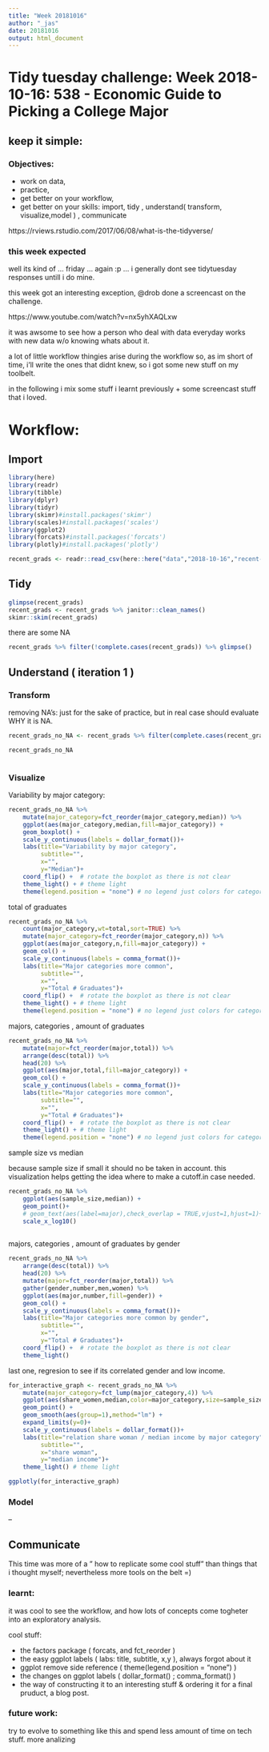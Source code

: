 ```yaml
---
title: "Week 20181016"
author: "_jas"
date: 20181016
output: html_document
---
```


# Tidy tuesday challenge: Week 2018-10-16: 538 - Economic Guide to Picking a College Major

## keep it simple:

### Objectives: 

* work on data, 
* practice, 
* get better on your workflow,
* get better on your skills: import, tidy , understand( transform, visualize,model ) , communicate

https://rviews.rstudio.com/2017/06/08/what-is-the-tidyverse/ 

### this week expected

well its kind of ... friday ... again :p ... 
i generally dont see tidytuesday responses untill i do mine. 

this week got an interesting exception, @drob done a screencast on the challenge.

https://www.youtube.com/watch?v=nx5yhXAQLxw

it was awsome to see how a person who deal with data everyday works with new data w/o knowing whats about it.

a lot of little workflow thingies arise during the workflow so,
as im short of time, i'll write the ones that didnt knew, so i got some new stuff on my toolbelt.

in the following i mix some stuff i learnt previously + some screencast stuff that i loved.


# Workflow:

## Import

```r
library(here)
library(readr)
library(tibble)
library(dplyr)
library(tidyr)
library(skimr)#install.packages('skimr')
library(scales)#install.packages('scales')
library(ggplot2)
library(forcats)#install.packages('forcats')
library(plotly)#install.packages('plotly')


```

```r
recent_grads <- readr::read_csv(here::here("data","2018-10-16","recent-grads.csv"))
```

## Tidy

```r
glimpse(recent_grads)
recent_grads <- recent_grads %>% janitor::clean_names()
skimr::skim(recent_grads)
```

there are some NA
```r
recent_grads %>% filter(!complete.cases(recent_grads)) %>% glimpse()

```


## Understand ( iteration 1 )

### Transform

removing NA's: just for the sake of practice, but in real case should evaluate WHY it is NA.

```r
recent_grads_no_NA <- recent_grads %>% filter(complete.cases(recent_grads))

recent_grads_no_NA
```




```r

```


### Visualize

Variability by major category:

```r
recent_grads_no_NA %>% 
    mutate(major_category=fct_reorder(major_category,median)) %>% 
    ggplot(aes(major_category,median,fill=major_category)) +
    geom_boxplot() +
    scale_y_continuous(labels = dollar_format())+
    labs(title="Variability by major category",
         subtitle="",
         x="",
         y="Median")+
    coord_flip() +  # rotate the boxplot as there is not clear 
    theme_light() + # theme light
    theme(legend.position = "none") # no legend just colors for categories.

```

total of graduates

```r
recent_grads_no_NA %>% 
    count(major_category,wt=total,sort=TRUE) %>% 
    mutate(major_category=fct_reorder(major_category,n)) %>%
    ggplot(aes(major_category,n,fill=major_category)) +
    geom_col() +
    scale_y_continuous(labels = comma_format())+
    labs(title="Major categories more common",
         subtitle="",
         x="",
         y="Total # Graduates")+
    coord_flip() +  # rotate the boxplot as there is not clear 
    theme_light() + # theme light
    theme(legend.position = "none") # no legend just colors for categories.

```

majors, categories , amount of graduates

```r
recent_grads_no_NA %>% 
    mutate(major=fct_reorder(major,total)) %>%
    arrange(desc(total)) %>% 
    head(20) %>% 
    ggplot(aes(major,total,fill=major_category)) +
    geom_col() +
    scale_y_continuous(labels = comma_format())+
    labs(title="Major categories more common",
         subtitle="",
         x="",
         y="Total # Graduates")+
    coord_flip() +  # rotate the boxplot as there is not clear 
    theme_light() + # theme light
    theme(legend.position = "none") # no legend just colors for categories.

```


sample size vs median

because sample size if small it should no be taken in account.
this visualization helps getting the idea where to make a cutoff.in case needed.

```r
recent_grads_no_NA %>%
    ggplot(aes(sample_size,median)) +
    geom_point()+
    # geom_text(aes(label=major),check_overlap = TRUE,vjust=1,hjust=1)+ # nice but much
    scale_x_log10()
    
```


majors, categories , amount of graduates by gender

```r
recent_grads_no_NA %>% 
    arrange(desc(total)) %>% 
    head(20) %>%
    mutate(major=fct_reorder(major,total)) %>%
    gather(gender,number,men,women) %>% 
    ggplot(aes(major,number,fill=gender)) +
    geom_col() +
    scale_y_continuous(labels = comma_format())+
    labs(title="Major categories more common by gender",
         subtitle="",
         x="",
         y="Total # Graduates")+
    coord_flip() +  # rotate the boxplot as there is not clear 
    theme_light() 

```

last one, regresion to see if its correlated gender and low income.

```r
for_interactive_graph <- recent_grads_no_NA %>% 
    mutate(major_category=fct_lump(major_category,4)) %>%
    ggplot(aes(share_women,median,color=major_category,size=sample_size,label=major)) +
    geom_point() +
    geom_smooth(aes(group=1),method="lm") +
    expand_limits(y=0)+
    scale_y_continuous(labels = dollar_format())+
    labs(title="relation share woman / median income by major category",
         subtitle="",
         x="share woman",
         y="median income")+
    theme_light() # theme light

ggplotly(for_interactive_graph)

```

### Model

--

## Communicate

This time was more of a " how to replicate some cool stuff" than things that i thought myself; nevertheless more tools on the belt =) 

### learnt:

it was cool to see the workflow, and how lots of concepts come togheter into an exploratory analysis.

cool stuff: 

- the factors package ( forcats, and fct_reorder )
- the easy ggplot labels ( labs: title, subtitle, x,y  ), always forgot about it
- ggplot remove side reference ( theme(legend.position = "none") )
- the changes on ggplot labels ( dollar_format() ; comma_format() )
- the way of constructing it to an interesting stuff & ordering it for a final pruduct, a blog post.

### future work: 

try to evolve to something like this and spend less amount of time on tech stuff.
more analizing
